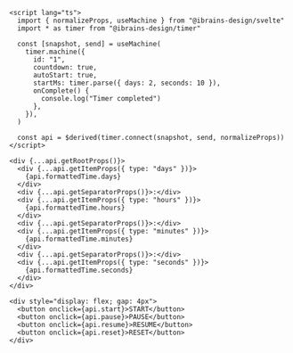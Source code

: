 ```svelte
<script lang="ts">
  import { normalizeProps, useMachine } from "@ibrains-design/svelte"
  import * as timer from "@ibrains-design/timer"

  const [snapshot, send] = useMachine(
    timer.machine({
      id: "1",
      countdown: true,
      autoStart: true,
      startMs: timer.parse({ days: 2, seconds: 10 }),
      onComplete() {
        console.log("Timer completed")
      },
    }),
  )

  const api = $derived(timer.connect(snapshot, send, normalizeProps))
</script>

<div {...api.getRootProps()}>
  <div {...api.getItemProps({ type: "days" })}>
    {api.formattedTime.days}
  </div>
  <div {...api.getSeparatorProps()}>:</div>
  <div {...api.getItemProps({ type: "hours" })}>
    {api.formattedTime.hours}
  </div>
  <div {...api.getSeparatorProps()}>:</div>
  <div {...api.getItemProps({ type: "minutes" })}>
    {api.formattedTime.minutes}
  </div>
  <div {...api.getSeparatorProps()}>:</div>
  <div {...api.getItemProps({ type: "seconds" })}>
    {api.formattedTime.seconds}
  </div>
</div>

<div style="display: flex; gap: 4px">
  <button onclick={api.start}>START</button>
  <button onclick={api.pause}>PAUSE</button>
  <button onclick={api.resume}>RESUME</button>
  <button onclick={api.reset}>RESET</button>
</div>
```

